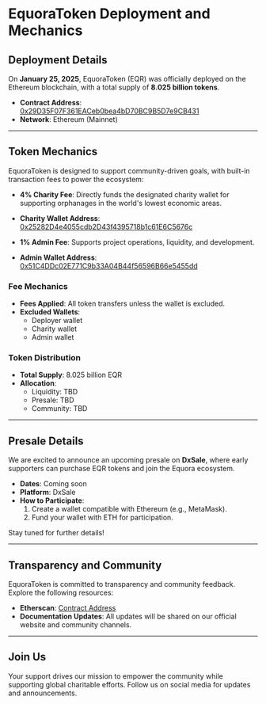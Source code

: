 # EquoraToken Deployment and Mechanics

## Deployment Details

On **January 25, 2025**, EquoraToken (EQR) was officially deployed on the Ethereum blockchain, with a total supply of **8.025 billion tokens**.

- **Contract Address**: [0x29D35F07F361EACeb0bea4bD70BC9B5D7e9CB431](https://etherscan.io/token/0x29D35F07F361EACeb0bea4bD70BC9B5D7e9CB431)  
- **Network**: Ethereum (Mainnet)

---

## Token Mechanics

EquoraToken is designed to support community-driven goals, with built-in transaction fees to power the ecosystem:

- **4% Charity Fee**: Directly funds the designated charity wallet for supporting orphanages in the world's lowest economic areas.

- **Charity Wallet Address**: [0x25282D4e4055cdb2D43f4395718b1c61E6C5676c](https://etherscan.io/address/0x25282D4e4055cdb2D43f4395718b1c61E6C5676c)

- **1% Admin Fee**: Supports project operations, liquidity, and development.

- **Admin Wallet Address**: [0x51C4DDc02E771C9b33A04B44f56596B66e5455dd](https://etherscan.io/address/0x51C4DDc02E771C9b33A04B44f56596B66e5455dd)

### Fee Mechanics

- **Fees Applied**: All token transfers unless the wallet is excluded.
- **Excluded Wallets**:
  - Deployer wallet
  - Charity wallet
  - Admin wallet

### Token Distribution

- **Total Supply**: 8.025 billion EQR
- **Allocation**:
  - Liquidity: TBD
  - Presale: TBD
  - Community: TBD

---

## Presale Details

We are excited to announce an upcoming presale on **DxSale**, where early supporters can purchase EQR tokens and join the Equora ecosystem.

- **Dates**: Coming soon
- **Platform**: DxSale
- **How to Participate**:
  1. Create a wallet compatible with Ethereum (e.g., MetaMask).
  2. Fund your wallet with ETH for participation.

Stay tuned for further details!

---

## Transparency and Community

EquoraToken is committed to transparency and community feedback. Explore the following resources:

- **Etherscan**: [Contract Address](https://etherscan.io/token/0x29D35F07F361EACeb0bea4bD70BC9B5D7e9CB431)
- **Documentation Updates**: All updates will be shared on our official website and community channels.

---

## Join Us

Your support drives our mission to empower the community while supporting global charitable efforts. Follow us on social media for updates and announcements.
